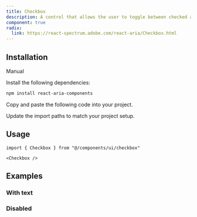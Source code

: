 ```yaml
---
title: Checkbox
description: A control that allows the user to toggle between checked and not checked.
component: true
radix:
  link: https://react-spectrum.adobe.com/react-aria/Checkbox.html
---
```


<ComponentPreview name="checkbox-demo" />

## Installation

<Tabs defaultValue="manual">

<TabsList>
  <TabsTrigger value="manual">Manual</TabsTrigger>
</TabsList>

<TabsContent value="manual">

<Steps>

<Step>Install the following dependencies:</Step>

```bash
npm install react-aria-components
```

<Step>Copy and paste the following code into your project.</Step>

<ComponentSource name="checkbox" />

<Step>Update the import paths to match your project setup.</Step>

</Steps>

</TabsContent>

</Tabs>

## Usage

```tsx
import { Checkbox } from "@/components/ui/checkbox"
```

```tsx
<Checkbox />
```

## Examples

### With text

<ComponentPreview name="checkbox-with-text" />

### Disabled

<ComponentPreview name="checkbox-disabled" />

